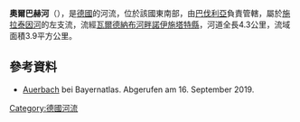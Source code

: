 {{Onesource|time=2020-11-04T14:27:50+00:00}}
{{Coord|49.76987|N|12.22145|E|display=title}}

'''奧爾巴赫河'''（{{lang-de|Auerbach}}），是[[德國|德國]]的河流，位於該國東南部，由[[巴伐利亞|巴伐利亞]]負責管轄，屬於[[施拉泰因河|施拉泰因河]]的左支流，流經[[瓦爾德納布河畔諾伊施塔特縣|瓦爾德納布河畔諾伊施塔特縣]]，河道全長4.3公里，流域面積3.9平方公里。

==參考資料==
* [https://geoportal.bayern.de/bayernatlas/?lang=de&topic=ba&catalogNodes=11,122&bgLayer=tk&E=733394.48&N=5518238.27&zoom=10 Auerbach] bei Bayernatlas. Abgerufen am 16. September 2019.

{{Germany-geo-stub}}
[[Category:德國河流|Category:德國河流]]